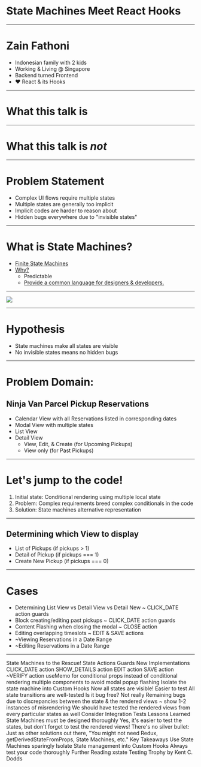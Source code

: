 

# State Machines Meet React Hooks

---

# Zain Fathoni

<ul>
  <Appear>
    <li>Indonesian family with 2 kids</li>
    <li>Working & Living @ Singapore</li>
    <li>Backend turned Frontend</li>
    <li>♥️ React & its Hooks</li>
  </Appear>
</ul>

---

# What this talk is

---

# What this talk is _not_

---

# Problem Statement

<ul>
  <Appear>
    <li>Complex UI flows require multiple states</li>
    <li>Multiple states are generally too implicit</li>
    <li>Implicit codes are harder to reason about</li>
    <li>Hidden bugs everywhere due to "invisible states"</li>
  </Appear>
</ul>

---

# What is State Machines?

<ul>
  <Appear>
    <li>
      <a href="https://en.wikipedia.org/wiki/Finite-state_machine">Finite State Machines</a>
    </li>
    <li>
      <a href="https://xstate.js.org/docs/#why" target="_blank">
        Why?
      </a>
      <ul>
        <li>Predictable</li>
        <li>
          <a href="http://slides.com/davidkhourshid/finite-state-machines#/22" target="_blank">
            Provide a common language for designers & developers.
          </a>
        </li>
      </ul>
    </li>
  </Appear>
</ul>

---

<Image src="images/designers-flow-diagram.png" />

---

# Hypothesis

<ul>
  <Appear>
    <li>State machines make all states are visible</li>
    <li>No invisible states means no hidden bugs</li>
  </Appear>
</ul>

---

# Problem Domain:

## Ninja Van Parcel Pickup Reservations

<ul>
  <Appear>
    <li>Calendar View with all Reservations listed in corresponding dates</li>
    <li>Modal View with multiple states</li>
    <li>List View</li>
    <li>
      Detail View
      <ul>
        <li>View, Edit, & Create (for Upcoming Pickups)</li>
        <li>View only (for Past Pickups)</li>
      </ul>
    </li>
  </Appear>
</ul>

---

# Let's jump to the code!

<ol>
  <Appear>
    <li>Initial state: Conditional rendering using multiple local state</li>
    <li>Problem: Complex requirements breed complex conditionals in the code</li>
    <li>Solution: State machines alternative representation</li>
  </Appear>
</ol>

---

## Determining which View to display

- List of Pickups (if pickups > 1)
- Detail of Pickup (if pickups === 1)
- Create New Pickup (if pickups === 0)

---

# Cases

- Determining List View vs Detail View vs Detail New ~ CLICK_DATE action guards
- Block creating/editing past pickups ~ CLICK_DATE action guards
- Content Flashing when closing the modal ~ CLOSE action
- Editing overlapping timeslots ~ EDIT & SAVE actions
- ~Viewing Reservations in a Date Range
- ~Editing Reservations in a Date Range

---

<Notes>
State Machines to the Rescue!
State
Actions
Guards
New Implementations
CLICK_DATE action
SHOW_DETAILS action
EDIT action
SAVE action
~VERIFY action
useMemo for conditional props instead of conditional rendering multiple components to avoid modal popup flashing
Isolate the state machine into Custom Hooks
Now all states are visible!
Easier to test
All state transitions are well-tested
Is it bug free? Not really
Remaining bugs due to discrepancies between the state & the rendered views ~ show 1-2 instances of misrendering
We should have tested the rendered views from every particular states as well
Consider Integration Tests
Lessons Learned
State Machines must be designed thoroughly
Yes, it's easier to test the states, but don't forget to test the rendered views!
There's no silver bullet: Just as other solutions out there, "You might not need Redux, getDerivedStateFromProps, State Machines, etc."
Key Takeaways
Use State Machines sparingly
Isolate State management into Custom Hooks
Always test your code thoroughly
Further Reading
xstate
Testing Trophy by Kent C. Dodds

</Notes>
